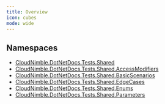 ```yaml
---
title: Overview
icon: cubes
mode: wide
---
```


## Namespaces

- [CloudNimble.DotNetDocs.Tests.Shared](CloudNimble/DotNetDocs/Tests/Shared)
- [CloudNimble.DotNetDocs.Tests.Shared.AccessModifiers](CloudNimble/DotNetDocs/Tests/Shared/AccessModifiers)
- [CloudNimble.DotNetDocs.Tests.Shared.BasicScenarios](CloudNimble/DotNetDocs/Tests/Shared/BasicScenarios)
- [CloudNimble.DotNetDocs.Tests.Shared.EdgeCases](CloudNimble/DotNetDocs/Tests/Shared/EdgeCases)
- [CloudNimble.DotNetDocs.Tests.Shared.Enums](CloudNimble/DotNetDocs/Tests/Shared/Enums)
- [CloudNimble.DotNetDocs.Tests.Shared.Parameters](CloudNimble/DotNetDocs/Tests/Shared/Parameters)
